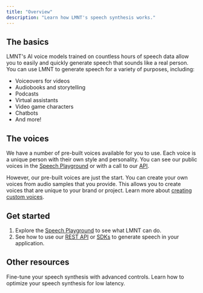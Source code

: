 ```yaml
---
title: "Overview"
description: "Learn how LMNT's speech synthesis works."
---
```


## The basics
LMNT's AI voice models trained on countless hours of speech data allow you to 
easily and quickly generate speech that sounds like a real person. 
You can use LMNT to generate speech for a variety of purposes, including:
- Voiceovers for videos
- Audiobooks and storytelling
- Podcasts
- Virtual assistants
- Video game characters
- Chatbots
- And more!

## The voices
We have a number of pre-built voices available for you to use. 
Each voice is a unique person with their own style and personality. 
You can see our public voices in the [Speech Playground](https://app.lmnt.com) or with a call to 
our [API](/api-reference/voice/list-voices).

However, our pre-built voices are just the start. You can create your own voices from audio samples
that you provide. This allows you to create voices that are unique to your brand or project.
Learn more about [creating custom voices](/voice/overview).

## Get started
1. Explore the [Speech Playground](https://app.lmnt.com) to see what LMNT can do.
2. See how to use our [REST API](/api-reference) or [SDKs](/sdk) to generate speech in your application.

## Other resources
<CardGroup cols={2}>
  <Card
    title="Advanced Synthesis Controls"
    icon="gears"
    href="/synthesis/advanced-controls"
  >
    Fine-tune your speech synthesis with advanced controls.
  </Card>
  <Card
    title="Low Latency Synthesis"
    icon="rabbit-running"
    href="/synthesis/low-latency"
  >
    Learn how to optimize your speech synthesis for low latency.
  </Card>
</CardGroup>